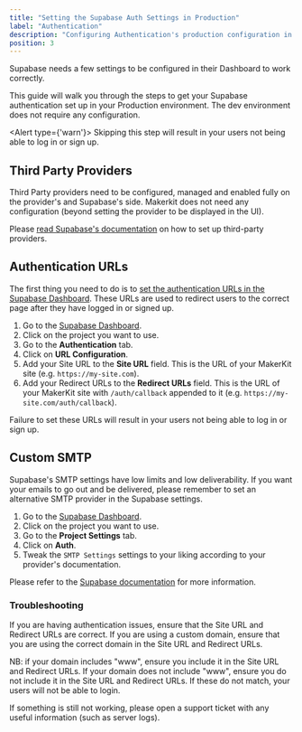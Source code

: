 ```yaml
---
title: "Setting the Supabase Auth Settings in Production"
label: "Authentication"
description: "Configuring Authentication's production configuration in the Next.js Supabase SaaS kit"
position: 3
---
```


Supabase needs a few settings to be configured in their Dashboard to work correctly.

This guide will walk you through the steps to get your Supabase authentication set up in your Production environment. The dev environment does not require any configuration.

<Alert type={'warn'}>
  Skipping this step will result in your users not being able to log in or sign up.
</Alert>

## Third Party Providers

Third Party providers need to be configured, managed and enabled fully on the provider's and Supabase's side. Makerkit does not need any configuration (beyond setting the provider to be displayed in the UI).

Please [read Supabase's documentation](https://supabase.com/docs/guides/auth/social-login) on how to set up third-party providers.

## Authentication URLs

The first thing you need to do is to [set the authentication URLs in the Supabase Dashboard](https://supabase.com/docs/guides/auth/redirect-urls). These URLs are used to redirect users to the correct page after they have logged in or signed up.

1. Go to the [Supabase Dashboard](https://app.supabase.io/).
2. Click on the project you want to use.
3. Go to the **Authentication** tab.
4. Click on **URL Configuration**.
5. Add your Site URL to the **Site URL** field. This is the URL of your MakerKit site (e.g. `https://my-site.com`).
6. Add your Redirect URLs to the **Redirect URLs** field. This is the URL of your MakerKit site with `/auth/callback` appended to it (e.g. `https://my-site.com/auth/callback`).

Failure to set these URLs will result in your users not being able to log in or sign up.

## Custom SMTP

Supabase's SMTP settings have low limits and low deliverability. If you want your emails to go out and be delivered, please remember to set an alternative SMTP provider in the Supabase settings.

1. Go to the [Supabase Dashboard](https://app.supabase.io/).
2. Click on the project you want to use.
3. Go to the **Project Settings** tab.
4. Click on **Auth**.
5. Tweak the `SMTP Settings` settings to your liking according to your provider's documentation.

Please refer to the [Supabase documentation](https://supabase.com/docs/guides/auth/auth-smtp) for more information.

### Troubleshooting

If you are having authentication issues, ensure that the Site URL and Redirect URLs are correct. If you are using a custom domain, ensure that you are using the correct domain in the Site URL and Redirect URLs.

<Alert type="warn">
  NB: if your domain includes "www", ensure you include it in the Site URL and Redirect URLs. If your domain does not
  include "www", ensure you do not include it in the Site URL and Redirect URLs. If these do not match, your users will
  not be able to login.
</Alert>

If something is still not working, please open a support ticket with any useful information (such as server logs).